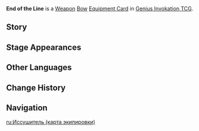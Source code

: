 {{About|the [[Genius Invokation TCG]] Equipment Card|the [[Bow]]|End of the Line}}
{{Genius Invokation TCG Infobox
|title     = End of the Line
|id        = 311207
|image     = End of the Line Equipment Card.png
|type      = Equipment Card
|group     = Weapon;Bow
|effect    = '''After you play an Action Card and no cards of the same name were in your initial deck:''' This card gains 1 '''Catch''' point. (Max 2 stacks, up to 2 stacks gained per Round)<br>'''When a character uses a Skill:''' If there are '''Catch''' points already, consume all points for this Skill to deal +1 DMG, then draw 1 card for each point consumed.
|matching  = 2
|source1   = {{Sold By}}
}}
'''End of the Line''' is a [[Weapon Card|Weapon]] [[Bow Card|Bow]] [[Equipment Card]] in [[Genius Invokation TCG]].

==Story==
{{Description|"...The fish that once shot forth like an arrow across a huge lake on the plateau,<br>That would stretch out as straight as a spear, cruising back and forth between the sacred sites,<br>Would see its stream seep into the sand, its lake shrink into a puddle,<br>Till at last, it wound up curled in a little plash, at the mercy of passing pilgrims."|title=Net Snapper: End of the Line}}

==Stage Appearances==
{{Genius Invokation TCG Stage Appearances}}

==Other Languages==
{{Other Languages|Transclude=End of the Line;1#0}}

==Change History==
{{Change History|4.7}}

==Navigation==
{{Genius Invokation TCG Navbox|Equipment Card}}

[[ru:Иссушитель (карта экипировки)]]